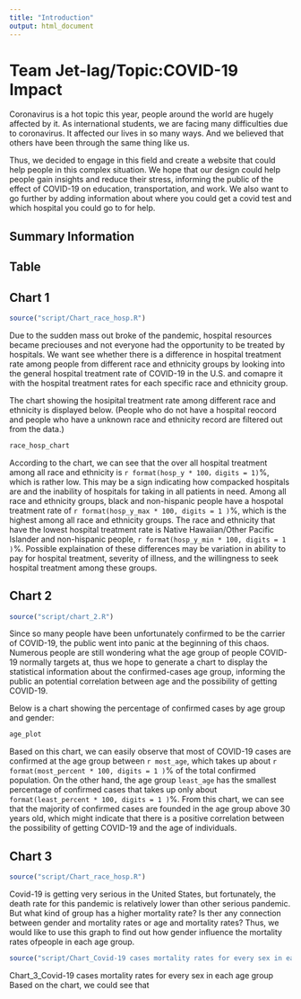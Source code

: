 ```yaml
---
title: "Introduction"
output: html_document
---
```


# Team Jet-lag/Topic:COVID-19 Impact

Coronavirus is a hot topic this year, people around the world are hugely affected by it. As international students, we are facing many difficulties due to coronavirus. It affected our lives in so many ways. And we believed that others have been through the same thing like us. 

Thus, we decided to engage in this field and create a website that could help people in this complex situation. We hope that our design could help people gain insights and reduce their stress, informing the public of the effect of COVID-19 on education, transportation, and work. We also want to go further by adding information about where you could get a covid test and which hospital you could go to for help. 



## Summary Information




## Table





## Chart 1
```r
source("script/Chart_race_hosp.R")
```
Due to the sudden mass out broke of the pandemic, hospital resources became 
preciouses and not everyone had the opportunity to be treated by hospitals. We
want see whether there is a difference in hospital treatment rate among people 
from different race and ethnicity groups by looking into the general hospital
treatment rate of COVID-19 in the U.S. and comapre it with the hospital 
treatment rates for each specific race and ethnicity group.

The chart showing the hosipital treatment rate among different race and 
ethnicity is displayed below.
(People who do not have a hospital reocord and people who have a unknown race
and ethnicity record are filtered out from the data.)
```r
race_hosp_chart
```
According to the chart, we can see that the over all hospital treatment among 
all race and ethnicity is `r format(hosp_y * 100，digits = 1) `%, which is 
rather low. This may be a sign indicating how compacked hospitals are and the 
inability of hospitals for taking in all patients in need. Among all race and
ethnicity groups, black and non-hispanic people have a hospotal treatment rate 
of `r format(hosp_y_max * 100, digits = 1 )`%, which is the highest among all 
race and ethnicity groups. The race and ethnicity that have the lowest hospital
treatment rate is Native Hawaiian/Other Pacific Islander and non-hispanic 
people, `r format(hosp_y_min * 100, digits = 1 )`%. Possible explaination of 
these differences may be variation in ability to pay for hospital treatment, 
severity of illness, and the willingness to seek hospital treatment among these
groups.



## Chart 2
```r
source("script/chart_2.R")
```
Since so many people have been unfortunately confirmed to be the carrier of COVID-19, the public went into panic at the beginning of this chaos. Numerous people are still wondering what the age group of people COVID-19 normally targets at, thus we hope to generate a chart to display the statistical information about the confirmed-cases age group, informing the public an potential correlation between age and the possibility of getting COVID-19.

Below is a chart showing the percentage of confirmed cases by age group and gender:
```r
age_plot
```

Based on this chart, we can easily observe that most of COVID-19 cases are confirmed at the age group between `r most_age`, which takes up about `r format(most_percent * 100, digits = 1 )`% of the total confirmed population. On the other hand, the age group `least_age` has the smallest percentage of confirmed cases that takes up only about `format(least_percent * 100, digits = 1 )`%. From this chart, we can see that the majority of confirmed cases are founded in the age group above 30 years old, which might indicate that there is a positive correlation between the possibility of getting COVID-19 and the age of individuals.



## Chart 3

```r
source("script/Chart_race_hosp.R")
```
Covid-19 is getting very serious in the United States, but fortunately, the death rate for this pandemic
is relatively lower than other serious pandemic. But what kind of group has a higher mortality rate? Is
ther any connection between gender and mortality rates or age and mortality rates? Thus, we would like to 
use this graph to find out how gender influence the mortality rates ofpeople in each age group. 
```r
source("script/Chart_Covid-19 cases mortality rates for every sex in each age group.R")
```

Chart_3_Covid-19 cases mortality rates for every sex in each age group
Based on the chart, we could see that 




